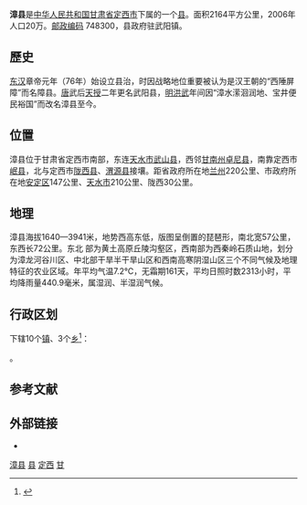 {{unreferenced|time=2008-1-19}}
{{Infobox China County
|county  = 漳县
|Photo =
|Photoname=
|officerTitle=
|officer=
|officerTitle2=
|officer2=
|map =
|map size =
|Pinyin   = 
|Belong = [[甘肃省|甘肃省]][[定西市|定西市]]
|Types= [[县|县]]
|admincode =
|founded =
|seat =武阳镇
|division=
|town=
|township=
|subdistrict=
|area = 2164平方公里
|area land =
|area water =
|census yr = 2006年
|pop =20万
|density =
|postcode =748300
|areacode=
|carlicense=
|web = 
}}

'''漳县'''是[[中华人民共和国|中华人民共和国]][[甘肃省|甘肃省]][[定西市|定西市]]下属的一个[[县级行政区|县]]。面积2164平方公里，2006年人口20万。[[邮政编码|邮政编码]] 748300，县政府驻武阳镇。

==歷史==
[[东汉|东汉]]章帝元年（76年）始设立县治，时因战略地位重要被认为是汉王朝的“西陲屏障”而名障县。[[唐|唐]]武后[[天授|天授]]二年更名武阳县，[[明|明]][[洪武|洪武]]年间因“漳水潆洄润地、宝井便民裕国”而改名漳县至今。 

==位置==
漳县位于甘肃省定西市南部，东连[[天水市|天水市]][[武山县|武山县]]，西邻[[甘南州|甘南州]][[卓尼县|卓尼县]]，南靠定西市[[岷县|岷县]]，北与定西市[[陇西县|陇西县]]、[[渭源县|渭源县]]接壤。距省政府所在地[[兰州|兰州]]220公里、市政府所在地[[安定区_(定西市)|安定区]]147公里、[[天水市|天水市]]210公里、陇西30公里。

==地理==
漳县海拔1640—3941米，地势西高东低，版图呈倒置的琵琶形，南北宽57公里，东西长72公里。东北 部为黄土高原丘陵沟壑区，西南部为西秦岭石质山地，划分为漳龙河谷川区、中北部干旱半干旱山区和西南高寒阴湿山区三个不同气候及地理特征的农业区域。年平均气温7.2℃，无霜期161天，平均日照时数2313小时，平均降雨量440.9毫米，属湿润、半湿润气候。

== 行政区划 ==
{{PAGENAMEBASE}}下辖10个[[行政建制镇|镇]]、3个[[乡_(中华人民共和国)|乡]]<ref>{{PRC admin/ref sgc|62/11/25}}</ref>：

{{PRC admin/children|62/11/25}}。

== 参考文献 ==
{{reflist}}

== 外部链接 ==
* {{Official website|http://www.zhangxian.gov.cn/|name=漳县党政网}}

{{gansu-stub}}
{{漳县行政区划}}
{{定西市行政区划}}
{{甘肃行政区划}}
{{国家级贫困县|前}}

[[Category:漳县|]]
[[Category:定西区县|县]]
[[Category:甘肃省县份|定西]]
[[Category:原国家级贫困县|甘]]